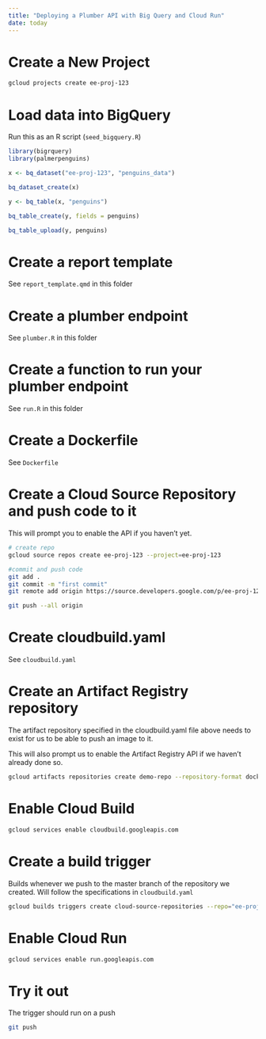 ```yaml
---
title: "Deploying a Plumber API with Big Query and Cloud Run"
date: today
---
```


# Create a New Project

```bash
gcloud projects create ee-proj-123
```

# Load data into BigQuery

Run this as an R script (`seed_bigquery.R`)

```r
library(bigrquery)
library(palmerpenguins)

x <- bq_dataset("ee-proj-123", "penguins_data")

bq_dataset_create(x)

y <- bq_table(x, "penguins")

bq_table_create(y, fields = penguins)

bq_table_upload(y, penguins)
```

# Create a report template

See `report_template.qmd` in this folder

# Create a plumber endpoint

See `plumber.R` in this folder

# Create a function to run your plumber endpoint

See `run.R` in this folder

# Create a Dockerfile

See `Dockerfile`

# Create a Cloud Source Repository and push code to it

This will prompt you to enable the API if you haven't yet.

```bash
# create repo
gcloud source repos create ee-proj-123 --project=ee-proj-123

#commit and push code
git add .
git commit -m "first commit"
git remote add origin https://source.developers.google.com/p/ee-proj-123/r/ee-proj-123

git push --all origin
```

# Create cloudbuild.yaml

See `cloudbuild.yaml`

# Create an Artifact Registry repository

The artifact repository specified in the cloudbuild.yaml file above needs to exist for us to be able to push an image to it.

This will also prompt us to enable the Artifact Registry API if we haven't already done so.

```bash
gcloud artifacts repositories create demo-repo --repository-format docker --location us-east4 --project=ee-proj-123
```

# Enable Cloud Build

```bash
gcloud services enable cloudbuild.googleapis.com
```

# Create a build trigger

Builds whenever we push to the master branch of the repository we created. Will follow the specifications in `cloudbuild.yaml`

```bash
gcloud builds triggers create cloud-source-repositories --repo="ee-proj-123" --project=ee-proj-123  --branch-pattern="^master$" --name="push-master" --build-config="cloudbuild.yaml"
```

# Enable Cloud Run

```bash
gcloud services enable run.googleapis.com
```

# Try it out

The trigger should run on a push

```bash
git push
```